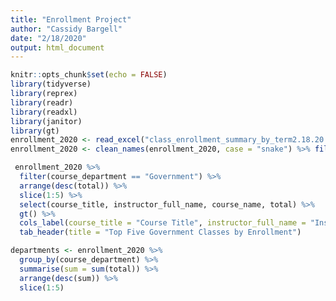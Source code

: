 ```yaml
---
title: "Enrollment Project"
author: "Cassidy Bargell"
date: "2/18/2020"
output: html_document
---
```


```r
knitr::opts_chunk$set(echo = FALSE)
library(tidyverse)
library(reprex)
library(readr)
library(readxl)
library(janitor)
library(gt)
enrollment_2020 <- read_excel("class_enrollment_summary_by_term2.18.20.xlsx", skip = 3)
enrollment_2020 <- clean_names(enrollment_2020, case = "snake") %>% filter(! is.na(course_name))
```

```r
 enrollment_2020 %>%
  filter(course_department == "Government") %>%
  arrange(desc(total)) %>%
  slice(1:5) %>%
  select(course_title, instructor_full_name, course_name, total) %>%
  gt() %>% 
  cols_label(course_title = "Course Title", instructor_full_name = "Instructor Full Name", course_name = "Course Name", total = "Total Enrollment") %>%
  tab_header(title = "Top Five Government Classes by Enrollment")
```

```r
departments <- enrollment_2020 %>% 
  group_by(course_department) %>%
  summarise(sum = sum(total)) %>%
  arrange(desc(sum)) %>%
  slice(1:5)


```

